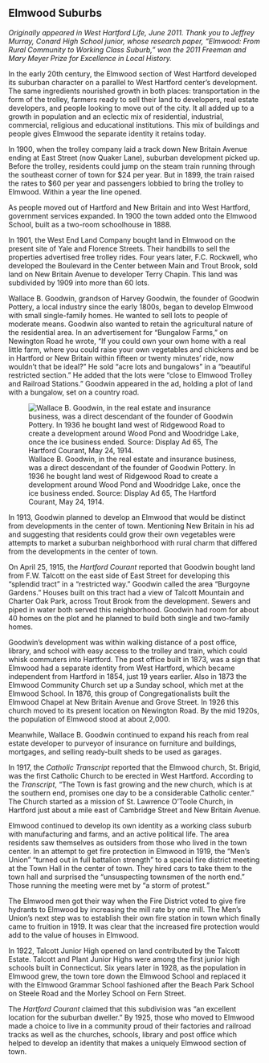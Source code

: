 ## Elmwood Suburbs {-}

*Originally appeared in West Hartford Life, June 2011. Thank you to Jeffrey Murray, Conard High School junior, whose research paper, “Elmwood: From Rural Community to Working Class Suburb,” won the 2011 Freeman and Mary Meyer Prize for Excellence in Local History.*

In the early 20th century, the Elmwood section of West Hartford developed its suburban character on a parallel to West Hartford center’s development. The same ingredients nourished growth in both places: transportation in the form of the trolley, farmers ready to sell their land to developers, real estate developers, and people looking to move out of the city. It all added up to a growth in population and an eclectic mix of residential, industrial, commercial, religious and educational institutions. This mix of buildings and people gives Elmwood the separate identity it retains today.

In 1900, when the trolley company laid a track down New Britain Avenue ending at East Street (now Quaker Lane), suburban development picked up. Before the trolley, residents could jump on the steam train running through the southeast corner of town for $24 per year. But in 1899, the train raised the rates to $60 per year and passengers lobbied to bring the trolley to Elmwood. Within a year the line opened.

As people moved out of Hartford and New Britain and into West Hartford, government services expanded. In 1900 the town added onto the Elmwood School, built as a two-room schoolhouse in 1888.

In 1901, the West End Land Company bought land in Elmwood on the present site of Yale and Florence Streets. Their handbills to sell the properties advertised free trolley rides. Four years later, F.C. Rockwell, who developed the Boulevard in the Center between Main and Trout Brook, sold land on New Britain Avenue to developer Terry Chapin. This land was subdivided by 1909 into more than 60 lots.

Wallace B. Goodwin, grandson of Harvey Goodwin, the founder of Goodwin Pottery, a local industry since the early 1800s, began to develop Elmwood with small single-family homes. He wanted to sell lots to people of moderate means. Goodwin also wanted to retain the agricultural nature of the residential area. In an advertisement for “Bungalow Farms,” on Newington Road he wrote, “If you could own your own home with a real little farm, where you could raise your own vegetables and chickens and be in Hartford or New Britain within fifteen or twenty minutes’ ride, now wouldn’t that be ideal?” He sold “acre lots and bungalows” in a “beautiful restricted section.” He added that the lots were “close to Elmwood Trolley and Railroad Stations.” Goodwin appeared in the ad, holding a plot of land with a bungalow, set on a country road.

![Wallace B. Goodwin, in the real estate and insurance business, was a direct descendant of the founder of Goodwin Pottery. In 1936 he bought land west of Ridgewood Road to create a development around Wood Pond and Woodridge Lake, once the ice business ended. Source: Display Ad 65, The Hartford Courant, May 24, 1914.](images/05-bungalow-farms.jpg)

In 1913, Goodwin planned to develop an Elmwood that would be distinct from developments in the center of town. Mentioning New Britain in his ad and suggesting that residents could grow their own vegetables were attempts to market a suburban neighborhood with rural charm that differed from the developments in the center of town.

On April 25, 1915, the *Hartford Courant* reported that Goodwin bought land from F.W. Talcott on the east side of East Street for developing this “splendid tract” in a “restricted way.” Goodwin called the area “Burgoyne Gardens.” Houses built on this tract had a view of Talcott Mountain and Charter Oak Park, across Trout Brook from the development. Sewers and piped in water both served this neighborhood. Goodwin had room for about 40 homes on the plot and he planned to build both single and two-family homes.

Goodwin’s development was within walking distance of a post office, library, and school with easy access to the trolley and train, which could whisk commuters into Hartford. The post office built in 1873, was a sign that Elmwood had a separate identity from West Hartford, which became independent from Hartford in 1854, just 19 years earlier. Also in 1873 the Elmwood Community Church set up a Sunday school, which met at the Elmwood School. In 1876, this group of Congregationalists built the Elmwood Chapel at New Britain Avenue and Grove Street. In 1926 this church moved to its present location on Newington Road. By the mid 1920s, the population of Elmwood stood at about 2,000.

Meanwhile, Wallace B. Goodwin continued to expand his reach from real estate developer to purveyor of insurance on furniture and buildings, mortgages, and selling ready-built sheds to be used as garages.

In 1917, the *Catholic Transcript* reported that the Elmwood church, St. Brigid, was the first Catholic Church to be erected in West Hartford. According to the *Transcript*, “The Town is fast growing and the new church, which is at the southern end, promises one day to be a considerable Catholic center.” The Church started as a mission of St. Lawrence O’Toole Church, in Hartford just about a mile east of Cambridge Street and New Britain Avenue.

Elmwood continued to develop its own identity as a working class suburb with manufacturing and farms, and an active political life. The area residents saw themselves as outsiders from those who lived in the town center. In an attempt to get fire protection in Elmwood in 1919, the “Men’s Union” “turned out in full battalion strength” to a special fire district meeting at the Town Hall in the center of town. They hired cars to take them to the town hall and surprised the “unsuspecting townsmen of the north end.” Those running the meeting were met by “a storm of protest.”

The Elmwood men got their way when the Fire District voted to give fire hydrants to Elmwood by increasing the mill rate by one mill. The Men’s Union’s next step was to establish their own fire station in town which finally came to fruition in 1919. It was clear that the increased fire protection would add to the value of houses in Elmwood.

In 1922, Talcott Junior High opened on land contributed by the Talcott Estate. Talcott and Plant Junior Highs were among the first junior high schools built in Connecticut. Six years later in 1928, as the population in Elmwood grew, the town tore down the Elmwood School and replaced it with the Elmwood Grammar School fashioned after the Beach Park School on Steele Road and the Morley School on Fern Street.

The *Hartford Courant* claimed that this subdivision was “an excellent location for the suburban dweller.” By 1925, those who moved to Elmwood made a choice to live in a community proud of their factories and railroad tracks as well as the churches, schools, library and post office which helped to develop an identity that makes a uniquely Elmwood section of town.
